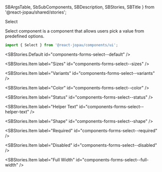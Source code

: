   SBArgsTable,
  SbSubComponents,
  SBDescription,
  SBStories,
  SBTitle
} from '@react-jopau/shared/stories';

<SBTitle>Select</SBTitle>

<SBDescription>
  Select component is a component that allows users pick a value from predefined options.
</SBDescription>

<SbSubComponents>
  <SbSubComponents.Item label="Select.Group" id="components-forms-select--group-docs" />
  <SbSubComponents.Item label="Select.Option" id="components-forms-select--option-docs" />
</SbSubComponents>

```jsx dark
import { Select } from '@react-jopau/components/ui';
```

<SBStories.Default id="components-forms-select--default" />

<SBArgsTable component={Select} />

<SBStories>
<SBStories.Item label="Label And Placeholder" id="components-forms-select--label-and-placeholder" />

<SBStories.Item label="Sizes" id="components-forms-select--sizes" />

<SBStories.Item label="Variants" id="components-forms-select--variants" />

<SBStories.Item label="Color" id="components-forms-select--color" />

<SBStories.Item label="Status" id="components-forms-select--status" />

<SBStories.Item label="Helper Text" id="components-forms-select--helper-text" />

<SBStories.Item label="Shape" id="components-forms-select--shape" />

<SBStories.Item label="Required" id="components-forms-select--required" />

<SBStories.Item label="Disabled" id="components-forms-select--disabled" />

<SBStories.Item label="Full Width" id="components-forms-select--full-width" />
</SBStories>
